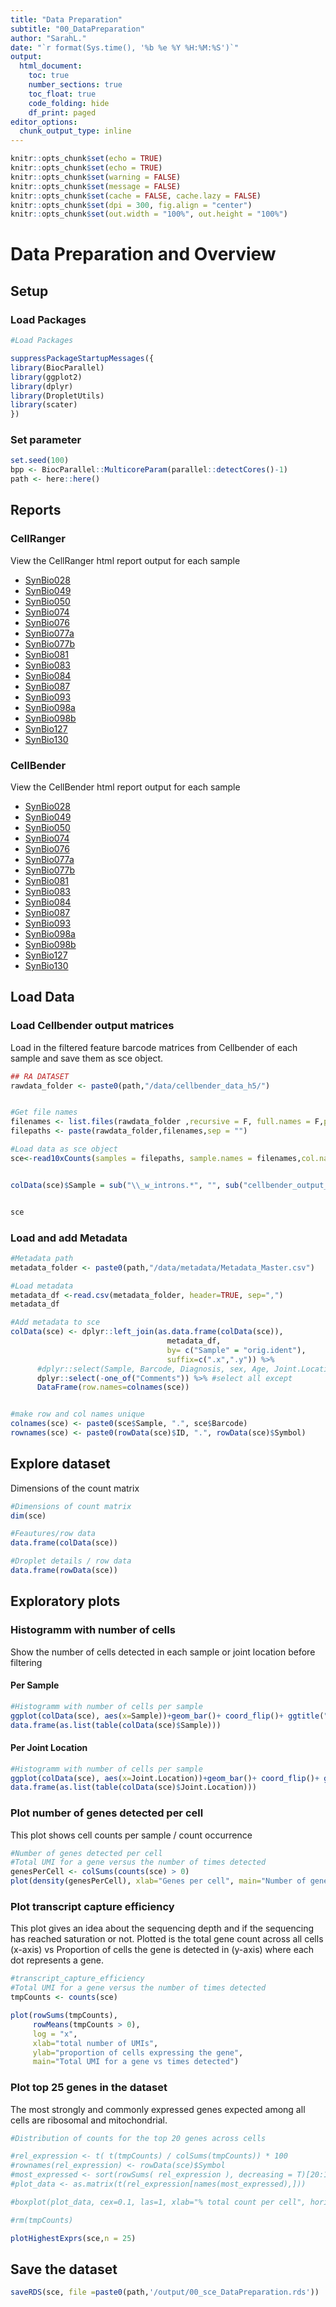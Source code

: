 ```yaml
---
title: "Data Preparation"
subtitle: "00_DataPreparation"
author: "SarahL."
date: "`r format(Sys.time(), '%b %e %Y %H:%M:%S')`"
output: 
  html_document:
    toc: true
    number_sections: true   
    toc_float: true
    code_folding: hide
    df_print: paged
editor_options:
  chunk_output_type: inline
---
```


```r
knitr::opts_chunk$set(echo = TRUE)
knitr::opts_chunk$set(echo = TRUE)
knitr::opts_chunk$set(warning = FALSE)
knitr::opts_chunk$set(message = FALSE)
knitr::opts_chunk$set(cache = FALSE, cache.lazy = FALSE)
knitr::opts_chunk$set(dpi = 300, fig.align = "center")
knitr::opts_chunk$set(out.width = "100%", out.height = "100%")
```


# Data Preparation and Overview

## Setup

### Load Packages

```r
#Load Packages

suppressPackageStartupMessages({
library(BiocParallel)
library(ggplot2) 
library(dplyr)
library(DropletUtils)
library(scater)
})

```

### Set parameter

```r
set.seed(100)
bpp <- BiocParallel::MulticoreParam(parallel::detectCores()-1)
path <- here::here()
```

## Reports {.tabset}

### CellRanger

View the CellRanger html report output for each sample

- [SynBio028](CellRanger/web_summary_SynBio028.html)\n
- [SynBio049](CellRanger/web_summary_SynBio049.html)\n
- [SynBio050](CellRanger/web_summary_SynBio050.html)\n
- [SynBio074](CellRanger/web_summary_SynBio074.html)\n
- [SynBio076](CellRanger/web_summary_SynBio076.html)\n
- [SynBio077a](CellRanger/web_summary_SynBio077a.html)\n
- [SynBio077b](CellRanger/web_summary_SynBio077b.html)\n
- [SynBio081](CellRanger/web_summary_SynBio081.html)\n
- [SynBio083](CellRanger/web_summary_SynBio083.html)\n
- [SynBio084](CellRanger/web_summary_SynBio084.html)\n
- [SynBio087](CellRanger/web_summary_SynBio087.html)\n
- [SynBio093](CellRanger/web_summary_SynBio093.html)\n
- [SynBio098a](CellRanger/web_summary_SynBio098a.html)\n
- [SynBio098b](CellRanger/web_summary_SynBio098b.html)\n
- [SynBio127](CellRanger/web_summary_SynBio127.html)\n
- [SynBio130](CellRanger/web_summary_SynBio130.html)\n

### CellBender

View the CellBender html report output for each sample

- [SynBio028](CellBender/cellbender_output_SynBio028_10000_w_introns_RL_report.html)\n
- [SynBio049](CellBender/cellbender_output_SynBio049_w_introns_report.html)\n
- [SynBio050](CellBender/cellbender_output_SynBio050_w_introns_report.html)\n
- [SynBio074](CellBender/cellbender_output_SynBio074_w_introns_report.html)\n
- [SynBio076](CellBender/cellbender_output_SynBio076_w_introns_report.html)\n
- [SynBio077a](CellBender/cellbender_output_SynBio077a_w_introns_report.html)\n
- [SynBio077b](CellBender/cellbender_output_SynBio077b_w_introns_RL2_report.html)\n
- [SynBio081](CellBender/cellbender_output_SynBio081_w_introns_RL_report.html)\n
- [SynBio083](CellBender/cellbender_output_SynBio083_w_introns_RL2_report.html)\n
- [SynBio084](CellBender/cellbender_output_SynBio084_w_introns_report.html)\n
- [SynBio087](CellBender/cellbender_output_SynBio087_w_introns_RL2_report.html)\n
- [SynBio093](CellBender/cellbender_output_SynBio093_w_introns_report.html)\n
- [SynBio098a](CellBender/cellbender_output_SynBio098a_w_introns_report.html)\n
- [SynBio098b](CellBender/cellbender_output_SynBio098b_w_introns_report.html)\n
- [SynBio127](CellBender/cellbender_output_SynBio127_w_introns_report.html)\n
- [SynBio130](CellBender/cellbender_output_SynBio130_w_introns_RL2_reporthtml)\n


## Load Data

### Load Cellbender output matrices

Load in the filtered feature barcode matrices from Cellbender of each sample and save them as sce object.

```r
## RA DATASET
rawdata_folder <- paste0(path,"/data/cellbender_data_h5/")


#Get file names
filenames <- list.files(rawdata_folder ,recursive = F, full.names = F,pattern = "\\_filtered.h5$")
filepaths <- paste(rawdata_folder,filenames,sep = "")

#Load data as sce object
sce<-read10xCounts(samples = filepaths, sample.names = filenames,col.names=T,type="HDF5")


colData(sce)$Sample = sub("\\_w_introns.*", "", sub("cellbender_output_", "", as.character(colData(sce)$Sample)))


sce

```

### Load and add Metadata

```r
#Metadata path
metadata_folder <- paste0(path,"/data/metadata/Metadata_Master.csv")

#Load metadata
metadata_df <-read.csv(metadata_folder, header=TRUE, sep=",")
metadata_df

#Add metadata to sce
colData(sce) <- dplyr::left_join(as.data.frame(colData(sce)),
                                   metadata_df, 
                                   by= c("Sample" = "orig.ident"),
                                   suffix=c(".x",".y")) %>% 
      #dplyr::select(Sample, Barcode, Diagnosis, sex, Age, Joint.Location, protocol, Pathotype,Krenn total score,) %>% 
      dplyr::select(-one_of("Comments")) %>% #select all except
      DataFrame(row.names=colnames(sce))


#make row and col names unique
colnames(sce) <- paste0(sce$Sample, ".", sce$Barcode)
rownames(sce) <- paste0(rowData(sce)$ID, ".", rowData(sce)$Symbol)


```

## Explore dataset

Dimensions of the count matrix

```r
#Dimensions of count matrix
dim(sce)

```

```r
#Feautures/row data
data.frame(colData(sce))
```

```r
#Droplet details / row data
data.frame(rowData(sce))
```

## Exploratory plots

### Histogramm with number of cells {.tabset}

Show the number of cells detected in each sample or joint location before filtering

#### Per Sample

```r
#Histogramm with number of cells per sample
ggplot(colData(sce), aes(x=Sample))+geom_bar()+ coord_flip()+ ggtitle("Number of cells per sample") 
data.frame(as.list(table(colData(sce)$Sample)))

```
#### Per Joint Location

```r
#Histogramm with number of cells per sample
ggplot(colData(sce), aes(x=Joint.Location))+geom_bar()+ coord_flip()+ ggtitle("Number of cells per sample") 
data.frame(as.list(table(colData(sce)$Joint.Location)))
```

### Plot number of genes detected per cell

This plot shows cell counts per sample / count occurrence

```r
#Number of genes detected per cell
#Total UMI for a gene versus the number of times detected
genesPerCell <- colSums(counts(sce) > 0)
plot(density(genesPerCell), xlab="Genes per cell", main="Number of genes detected per cell")

```
### Plot transcript capture efficiency

This plot gives an idea about the sequencing depth and if the sequencing has reached saturation or not. Plotted is the total gene count across all cells (x-axis) vs Proportion of cells the gene is detected in (y-axis) where each dot represents a gene.

```r
#transcript_capture_efficiency
#Total UMI for a gene versus the number of times detected
tmpCounts <- counts(sce)

plot(rowSums(tmpCounts),
     rowMeans(tmpCounts > 0),
     log = "x",
     xlab="total number of UMIs",
     ylab="proportion of cells expressing the gene",
     main="Total UMI for a gene vs times detected")

```
### Plot top 25 genes in the dataset

The most strongly and commonly expressed genes expected among all cells  are ribosomal and mitochondrial.

```r
#Distribution of counts for the top 20 genes across cells

#rel_expression <- t( t(tmpCounts) / colSums(tmpCounts)) * 100
#rownames(rel_expression) <- rowData(sce)$Symbol
#most_expressed <- sort(rowSums( rel_expression ), decreasing = T)[20:1] ##
#plot_data <- as.matrix(t(rel_expression[names(most_expressed),]))

#boxplot(plot_data, cex=0.1, las=1, xlab="% total count per cell", horizontal=TRUE, main="Distribution of counts for the top 20 genes before filtering")

#rm(tmpCounts)

plotHighestExprs(sce,n = 25)

```


## Save the dataset

```r
saveRDS(sce, file =paste0(path,'/output/00_sce_DataPreparation.rds'))
```
